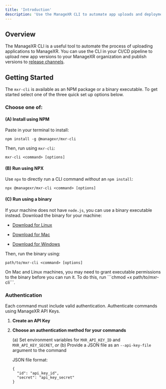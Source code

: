 ```yaml
---
title: 'Introduction'
description: 'Use the ManageXR CLI to automate app uploads and deployments'
---
```


## Overview

The ManageXR CLI is a useful tool to automate the process of uploading applications to ManageXR. You can use the CLI in your CI/CD pipeline to upload new app versions to your ManageXR organization and publish versions to [release channels](https://help.managexr.com/en/articles/5518816-release-channels).

## Getting Started
The `mxr-cli` is available as an NPM package or a binary executable. To get started select one of the three quick set up options below.
### Choose one of:
#### (A) Install using NPM 
Paste in your terminal to install:
``` 
npm install -g @managexr/mxr-cli
```
Then, run using `mxr-cli`:
``` 
mxr-cli <command> [options]
```

#### (B) Run using NPX
Use `npx` to directly run a CLI command _without_ an `npm install`:
``` 
npx @managexr/mxr-cli <command> [options]
``` 
#### (C) Run using a binary
If your machine does not have `node.js`, you can use a binary executable instead. Download the binary for your machine:
- [Download for Linux](https://mighty-platform-prod.appspot.com/cli/download?os=linux)

- [Download for Mac](https://mighty-platform-prod.appspot.com/cli/download?os=mac)

- [Download for Windows](https://mighty-platform-prod.appspot.com/cli/download?os=win)

Then, run the binary using:
``` 
path/to/mxr-cli <command> [options]
```

<Note>
On Mac and Linux machines, you may need to grant executable permissions to the binary before you can run it. To do this, run ```chmod +x path/to/mxr-cli```.
</Note>

### Authentication

Each command must include valid authentication. Authenticate commands using ManageXR API Keys. 
1. **Create an API Key**
2. **Choose an authentication method for your commands**

    (a) Set environment variables  for `MXR_API_KEY_ID` and `MXR_API_KEY_SECRET`, _or_
    (b) Provide a JSON file as an `--api-key-file` argument to the command

    JSON file format:
    ```
    { 
      "id": "api_key_id", 
      "secret": "api_key_secret" 
    }
    ```



